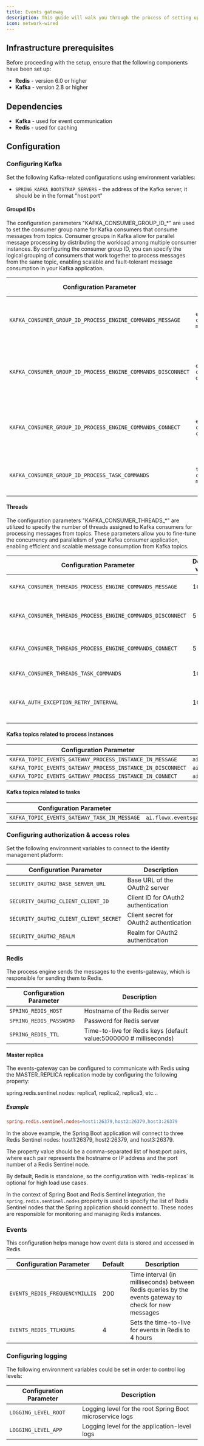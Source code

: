 ```yaml
---
title: Events gateway
description: This guide will walk you through the process of setting up the events-gateway service.
icon: network-wired
---
```


## Infrastructure prerequisites

Before proceeding with the setup, ensure that the following components have been set up:

* **Redis** - version 6.0 or higher
* **Kafka** - version 2.8 or higher

## Dependencies

* **Kafka** - used for event communication
* **Redis** - used for caching

## Configuration

### Configuring Kafka

Set the following Kafka-related configurations using environment variables:

* `SPRING_KAFKA_BOOTSTRAP_SERVERS` - the address of the Kafka server, it should be in the format "host:port"

#### Groupd IDs

The configuration parameters "KAFKA_CONSUMER_GROUP_ID_*" are used to set the consumer group name for Kafka consumers that consume messages from topics. Consumer groups in Kafka allow for parallel message processing by distributing the workload among multiple consumer instances. By configuring the consumer group ID, you can specify the logical grouping of consumers that work together to process messages from the same topic, enabling scalable and fault-tolerant message consumption in your Kafka application.

| Configuration Parameter                                      | Default value                        | Description                                                          |
| ------------------------------------------------------------ | ---------------------------- | -------------------------------------------------------------------- |
| `KAFKA_CONSUMER_GROUP_ID_PROCESS_ENGINE_COMMANDS_MESSAGE`    | `engine-commands-message`    | Consumer group ID for processing engine commands messages            |
| `KAFKA_CONSUMER_GROUP_ID_PROCESS_ENGINE_COMMANDS_DISCONNECT` | `engine-commands-disconnect` | Consumer group ID for processing engine commands disconnect messages |
| `KAFKA_CONSUMER_GROUP_ID_PROCESS_ENGINE_COMMANDS_CONNECT`    | `engine-commands-connect`    | Consumer group ID for processing engine commands connect messages    |
| `KAFKA_CONSUMER_GROUP_ID_PROCESS_TASK_COMMANDS`              | `task-commands-message`      | Consumer group ID for processing task commands                       |


#### Threads

The configuration parameters "KAFKA_CONSUMER_THREADS_*" are utilized to specify the number of threads assigned to Kafka consumers for processing messages from topics. These parameters allow you to fine-tune the concurrency and parallelism of your Kafka consumer application, enabling efficient and scalable message consumption from Kafka topics.

| Configuration Parameter                                     | Default value | Description                                                                              |
| ----------------------------------------------------------- | ------------- | ---------------------------------------------------------------------------------------- |
| `KAFKA_CONSUMER_THREADS_PROCESS_ENGINE_COMMANDS_MESSAGE`    | 10            | Number of threads for processing engine commands messages                                |
| `KAFKA_CONSUMER_THREADS_PROCESS_ENGINE_COMMANDS_DISCONNECT` | 5             | Number of threads for processing engine commands disconnect messages                     |
| `KAFKA_CONSUMER_THREADS_PROCESS_ENGINE_COMMANDS_CONNECT`    | 5             | Number of threads for processing engine commands connect messages                        |
| `KAFKA_CONSUMER_THREADS_TASK_COMMANDS`                      | 10            | Number of threads for task commands                                                      |
| `KAFKA_AUTH_EXCEPTION_RETRY_INTERVAL`                       | 10            | Interval between retries after an AuthorizationException is thrown by the Kafka consumer |


#### Kafka topics related to process instances

| Configuration Parameter                                     | Default value                                              |
| ----------------------------------------------------------- | ---------------------------------------------------------- |
| `KAFKA_TOPIC_EVENTS_GATEWAY_PROCESS_INSTANCE_IN_MESSAGE`    | `ai.flowx.dev.eventsgateway.engine.commands.message.v1`    |
| `KAFKA_TOPIC_EVENTS_GATEWAY_PROCESS_INSTANCE_IN_DISCONNECT` | `ai.flowx.dev.eventsgateway.engine.commands.disconnect.v1` |
| `KAFKA_TOPIC_EVENTS_GATEWAY_PROCESS_INSTANCE_IN_CONNECT`    | `ai.flowx.dev.eventsgateway.engine.commands.connect.v1`    |


#### Kafka topics related to tasks

| Configuration Parameter                      | Default value                                     |
| -------------------------------------------- | ------------------------------------------------- |
| `KAFKA_TOPIC_EVENTS_GATEWAY_TASK_IN_MESSAGE` | `ai.flowx.eventsgateway.task.commands.message.v1` |


### Configuring authorization & access roles

Set the following environment variables to connect to the identity management platform:

| Configuration Parameter                | Description                             |
| -------------------------------------- | --------------------------------------- |
| `SECURITY_OAUTH2_BASE_SERVER_URL`      | Base URL of the OAuth2 server           |
| `SECURITY_OAUTH2_CLIENT_CLIENT_ID`     | Client ID for OAuth2 authentication     |
| `SECURITY_OAUTH2_CLIENT_CLIENT_SECRET` | Client secret for OAuth2 authentication |
| `SECURITY_OAUTH2_REALM`                | Realm for OAuth2 authentication         |


### Redis

The process engine sends the messages to the events-gateway, which is responsible for sending them to Redis.

| Configuration Parameter | Description                                                        |
| ----------------------- | ------------------------------------------------------------------ |
| `SPRING_REDIS_HOST`     | Hostname of the Redis server                                       |
| `SPRING_REDIS_PASSWORD` | Password for Redis server                                          |
| `SPRING_REDIS_TTL`      | Time-to-live for Redis keys (default value:5000000 # milliseconds) |

#### Master replica

The events-gateway can be configured to communicate with Redis using the MASTER_REPLICA replication mode by configuring the following property:

spring.redis.sentinel.nodes: replica1, replica2, replica3, etc...

##### Example

```makefile
spring.redis.sentinel.nodes=host1:26379,host2:26379,host3:26379
```
In the above example, the Spring Boot application will connect to three Redis Sentinel nodes: host1:26379, host2:26379, and host3:26379.

The property value should be a comma-separated list of host:port pairs, where each pair represents the hostname or IP address and the port number of a Redis Sentinel node. 

<Info>
By default, Redis is standalone, so the configuration with `redis-replicas` is optional for high load use cases.
</Info>

In the context of Spring Boot and Redis Sentinel integration, the `spring.redis.sentinel.nodes` property is used to specify the list of Redis Sentinel nodes that the Spring application should connect to. These nodes are responsible for monitoring and managing Redis instances.


### Events

This configuration helps manage how event data is stored and accessed in Redis.

| Configuration Parameter        | Default | Description                                                                                           |
| ------------------------------ | ------- | ----------------------------------------------------------------------------------------------------- |
| `EVENTS_REDIS_FREQUENCYMILLIS` | 200     | Time interval (in milliseconds) between Redis queries by the events gateway to check for new messages |
| `EVENTS_REDIS_TTLHOURS`        | 4       | Sets the time-to-live for events in Redis to 4 hours                                                  |



### Configuring logging

The following environment variables could be set in order to control log levels:

| Configuration Parameter | Description                                              |
| ----------------------- | -------------------------------------------------------- |
| `LOGGING_LEVEL_ROOT`    | Logging level for the root Spring Boot microservice logs |
| `LOGGING_LEVEL_APP`     | Logging level for the application-level logs             |


